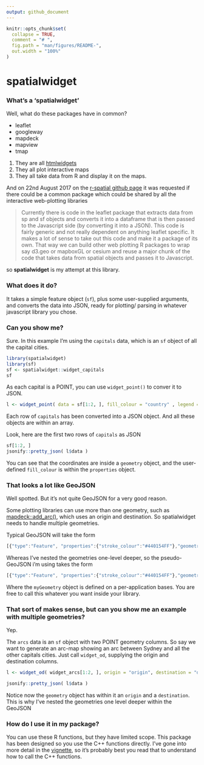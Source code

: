```yaml
---
output: github_document
---
```


<!-- README.md is generated from README.Rmd. Please edit that file -->

```r
knitr::opts_chunk$set(
  collapse = TRUE,
  comment = "# ",
  fig.path = "man/figures/README-",
  out.width = "100%"
)
```

# spatialwidget

### What's a 'spatialwidget'

Well, what do these packages have in common?

- leaflet
- googleway
- mapdeck
- mapview
- tmap

1. They are all [htmlwidgets](https://www.htmlwidgets.org/)
2. They all plot interactive maps
3. They all take data from R and display it on the maps.

And on 22nd August 2017 on the [r-spatial github page](https://github.com/r-spatial/discuss/issues/15#issue-251762127) it was requested if there could be a common package which could be shared by all the interactive web-plotting libraries

> Currently there is code in the leaflet package that extracts data from sp and sf objects and converts it into a dataframe that is then passed to the Javascript side (by converting it into a JSON).
This code is fairly generic and not really dependent on anything leaflet specific. It makes a lot of sense to take out this code and make it a package of its own. That way we can build other web plotting R packages to wrap say d3.geo or mapboxGL or cesium and reuse a major chunk of the code that takes data from spatial objects and passes it to Javascript.

so **spatialwidget** is my attempt at this library.

### What does it do?

It takes a simple feature object (`sf`), plus some user-supplied arguments, and converts the data into JSON, ready for plotting/ parsing in whatever javascript library you chose. 

### Can you show me?

Sure. In this example I'm using the `capitals` data, which is an `sf` object of all the capital cities.

```r
library(spatialwidget)
library(sf)
sf <- spatialwidget::widget_capitals
sf
```

As each capital is a POINT, you can use `widget_point()` to conver it to JSON. 

```r
l <- widget_point( data = sf[1:2, ], fill_colour = "country" , legend = F)
```

Each row of `capitals` has been converted into a JSON object. And all these objects are within an array.

Look, here are the first two rows of `capitals` as JSON

```r
sf[1:2, ]
jsonify::pretty_json( l$data )
```

You can see that the coordinates are inside a `geometry` object, and the user-defined `fill_colour` is within the `properties` object. 

### That looks a lot like GeoJSON

Well spotted. But it's not quite GeoJSON for a very good reason. 

Some plotting libraries can use more than one geometry, such as [mapdeck::add_arc()](https://github.com/SymbolixAU/mapdeck#basic-use), which uses an origin and destination. So spatialwidget needs to handle multiple geometries.

Typical GeoJSON will take the form

```js
[{"type":"Feature", "properties":{"stroke_colour":"#440154FF"},"geometry":{"type":"Point","coordinates":[0,0]}}]
```

Whereas I've nested the geometries one-level deeper, so the pseudo-GeoJSON i'm using takes the form

```js
[{"type":"Feature", "properties":{"stroke_colour":"#440154FF"},"geometry":{"myGeometry":{"type":"Point","coordinates":[0,0]}}}]
```

Where the `myGeometry` object is defined on a per-application bases. You are free to call this whatever you want inside your library. 

### That sort of makes sense, but can you show me an example with multiple geometries?

Yep. 

The `arcs` data is an `sf` object with two POINT geometry columns. So say we want to generate an arc-map showing an arc between Sydney and all the other capitals cities. Just call `widget_od`, supplying the origin and destination columns.


```r

l <- widget_od( widget_arcs[1:2, ], origin = "origin", destination = "destination")

jsonify::pretty_json( l$data )

```

Notice now the `geometry` object has within it an `origin` and a `destination`. This is why I've nested the geometries one level deeper within the GeoJSON


### How do I use it in my package?

You can use these R functions, but they have limited scope. This package has been designed so you use the C++ functions directly. I've gone into more detail in the [vignette](https://symbolixau.github.io/spatialwidget/), so it's probably best you read that to understand how to call the C++ functions. 














